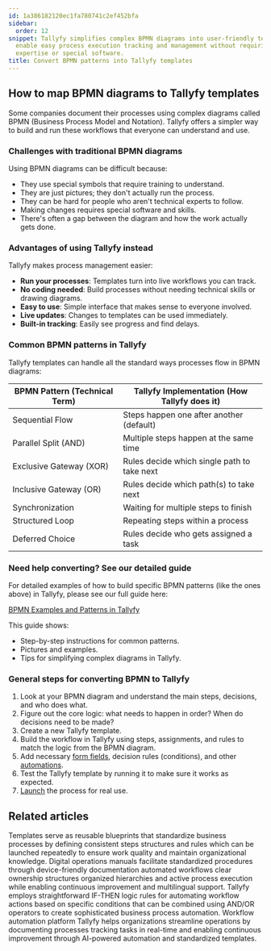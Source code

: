 ```yaml
---
id: 1a386182120ec1fa780741c2ef452bfa
sidebar:
  order: 12
snippet: Tallyfy simplifies complex BPMN diagrams into user-friendly templates that
  enable easy process execution tracking and management without requiring technical
  expertise or special software.
title: Convert BPMN patterns into Tallyfy templates
---
```


## How to map BPMN diagrams to Tallyfy templates

Some companies document their processes using complex diagrams called BPMN (Business Process Model and Notation). Tallyfy offers a simpler way to build and run these workflows that everyone can understand and use.

### Challenges with traditional BPMN diagrams

Using BPMN diagrams can be difficult because:
- They use special symbols that require training to understand.
- They are just pictures; they don't actually run the process.
- They can be hard for people who aren't technical experts to follow.
- Making changes requires special software and skills.
- There's often a gap between the diagram and how the work actually gets done.

### Advantages of using Tallyfy instead

Tallyfy makes process management easier:
- **Run your processes**: Templates turn into live workflows you can track.
- **No coding needed**: Build processes without needing technical skills or drawing diagrams.
- **Easy to use**: Simple interface that makes sense to everyone involved.
- **Live updates**: Changes to templates can be used immediately.
- **Built-in tracking**: Easily see progress and find delays.

### Common BPMN patterns in Tallyfy

Tallyfy templates can handle all the standard ways processes flow in BPMN diagrams:

| BPMN Pattern (Technical Term) | Tallyfy Implementation (How Tallyfy does it) |
|-------------------------------|---------------------------------------------|
| Sequential Flow               | Steps happen one after another (default)     |
| Parallel Split (AND)          | Multiple steps happen at the same time       |
| Exclusive Gateway (XOR)       | Rules decide which single path to take next |
| Inclusive Gateway (OR)        | Rules decide which path(s) to take next    |
| Synchronization               | Waiting for multiple steps to finish         |
| Structured Loop               | Repeating steps within a process             |
| Deferred Choice               | Rules decide who gets assigned a task        |

### Need help converting? See our detailed guide

For detailed examples of how to build specific BPMN patterns (like the ones above) in Tallyfy, please see our full guide here:

[BPMN Examples and Patterns in Tallyfy](https://tallyfy.com/bpmn-examples-and-patterns)

This guide shows:
- Step-by-step instructions for common patterns.
- Pictures and examples.
- Tips for simplifying complex diagrams in Tallyfy.

### General steps for converting BPMN to Tallyfy

1. Look at your BPMN diagram and understand the main steps, decisions, and who does what.
2. Figure out the core logic: what needs to happen in order? When do decisions need to be made?
3. Create a new Tallyfy template.
4. Build the workflow in Tallyfy using steps, assignments, and rules to match the logic from the BPMN diagram.
5. Add necessary [form fields](/products/pro/tracking-and-tasks/tasks/what-are-form-fields-in-tallyfy/), decision rules (conditions), and other [automations](/products/pro/documenting/templates/automations/).
6. Test the Tallyfy template by running it to make sure it works as expected.
7. [Launch](/products/pro/launching/) the process for real use.


## Related articles
<CardGrid>
<LinkTitleCard header="<b>Documenting > Templates</b>" href="/products/pro/documenting/templates/" > Templates serve as reusable blueprints that standardize business processes by defining consistent steps structures and rules which can be launched repeatedly to ensure work quality and maintain organizational knowledge. </LinkTitleCard>
<LinkTitleCard header="<b>How To > Build an effective operations manual</b>" href="/products/pro/tutorials/how-to/build-effective-operations-manual/" > Digital operations manuals facilitate standardized procedures through device-friendly documentation automated workflows clear ownership structures organized hierarchies and active process execution while enabling continuous improvement and multilingual support. </LinkTitleCard>
<LinkTitleCard header="<b>Automations > Logic operations explained</b>" href="/products/pro/documenting/templates/automations/logic-explained/" > Tallyfy employs straightforward IF-THEN logic rules for automating workflow actions based on specific conditions that can be combined using AND/OR operators to create sophisticated business process automation. </LinkTitleCard>
<LinkTitleCard header="<b>Introduction</b>" href="/products/pro/" > Workflow automation platform Tallyfy helps organizations streamline operations by documenting processes tracking tasks in real-time and enabling continuous improvement through AI-powered automation and standardized templates. </LinkTitleCard>
</CardGrid>